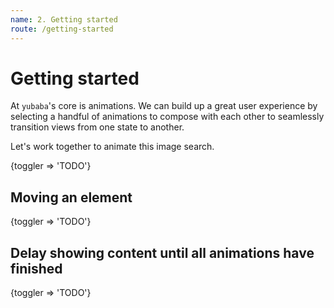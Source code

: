 ```yaml
---
name: 2. Getting started
route: /getting-started
---
```



# Getting started

At `yubaba`'s core is animations.
We can build up a great user experience by selecting a handful of animations to compose with each other to seamlessly transition views from one state to another.

Let's work together to animate this image search.

<Playground>
  <Toggler>{toggler => 'TODO'}</Toggler>
</Playground>

## Moving an element

<Playground>
  <Toggler>{toggler => 'TODO'}</Toggler>
</Playground>

## Delay showing content until all animations have finished

<Playground>
  <Toggler>{toggler => 'TODO'}</Toggler>
</Playground>
